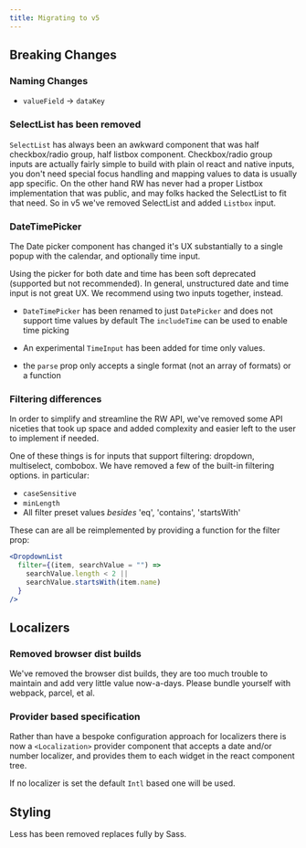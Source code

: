 ```yaml
---
title: Migrating to v5
---
```


## Breaking Changes

### Naming Changes

- `valueField` -> `dataKey`

### SelectList has been removed

`SelectList` has always been an awkward component that was half checkbox/radio group,
half listbox component. Checkbox/radio group inputs are actually fairly simple
to build with plain ol react and native inputs, you don't need special focus handling
and mapping values to data is usually app specific. On the other hand RW has never
had a proper Listbox implementation that was public, and may folks hacked the SelectList
to fit that need. So in v5 we've removed SelectList and added `Listbox` input.

### DateTimePicker

The Date picker component has changed it's UX substantially to a single
popup with the calendar, and optionally time input.

Using the picker for both date and time has been soft deprecated (supported but not recommended).
In general, unstructured date and time input is not great UX. We recommend
using two inputs together, instead.

- `DateTimePicker` has been renamed to just `DatePicker` and does not support time values by default
  The `includeTime` can be used to enable time picking

- An experimental `TimeInput` has been added for time only values.
- the `parse` prop only accepts a single format (not an array of formats) or a function

### Filtering differences

In order to simplify and streamline the RW API, we've removed some API niceties
that took up space and added complexity and easier left to the user to implement if needed.

One of these things is for inputs that support filtering: dropdown, multiselect, combobox.
We have removed a few of the built-in filtering options. in particular:

- `caseSensitive`
- `minLength`
- All filter preset values _besides_ 'eq', 'contains', 'startsWith'

These can are all be reimplemented by providing a function for the filter prop:

```jsx
<DropdownList
  filter={(item, searchValue = "") =>
    searchValue.length < 2 ||
    searchValue.startsWith(item.name)
  }
/>
```

## Localizers

### Removed browser dist builds

We've removed the browser dist builds, they are too much trouble to maintain
and add very little value now-a-days. Please bundle yourself with webpack, parcel, et al.

### Provider based specification

Rather than have a bespoke configuration approach for localizers there is now
a `<Localization>` provider component that accepts a date and/or number localizer,
and provides them to each widget in the react component tree.

If no localizer is set the default `Intl` based one will be used.

## Styling

Less has been removed replaces fully by Sass.
